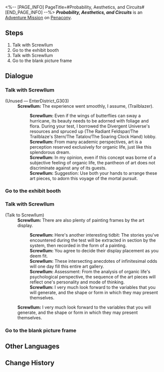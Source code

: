 <%-- [PAGE_INFO]
PageTitle=#Probability, Aesthetics, and Circuits#
[END_PAGE_INFO] --%>
{{Stub|Dialogue.}}
{{Mission Infobox
|id            = 8023501
|title         = 
|image         = <!--Mission Probability, Aesthetics, and Circuits.png-->
|type          = Adventure
|event_name    = 
|chapter       = 
|requirements  = {{cx}}<!--Hidden Mission ID 8023801--> completed
|summary       = <!--official mission summary from Fate's Atlas-->
|characters    = Screwllum; Trailblazer
|startLocation = [[Penacony]] - [[(The Radiant Feldspar/The Trailblaze's Stern/The Tatalov/The Soaring Clock Hand)]]
|world         = Penacony
|area          = (The Radiant Feldspar/The Trailblaze's Stern/The Tatalov/The Soaring Clock Hand)
|prev          = 
|next          = 
|rewards       = Credit*5,000
}}
'''''Probability, Aesthetics, and Circuits''''' is an [[Adventure Mission]] on [[Penacony]].

==Steps==
# Talk with Screwllum
# Go to the exhibit booth
# Talk with Screwllum
# Go to the blank picture frame

<!--
==Gameplay Notes==

--><!--
==Trial Character==

-->
==Dialogue==
{{Stub Dialogue}}

===Talk with Screwllum{{subst:void|<!--802350102-->}}===
{{Mission Description|type=adventure|location=(The Radiant Feldspar/The Trailblaze's Stern/The Tatalov/The Soaring Clock Hand)|Art is an innate gift. People create it just as naturally as infants call for their mothers.}}
{{Dialogue Start}}
;(Unused &mdash; EnterDistrict_G303)
:'''Screwllum:''' The experience went smoothly, I assume, {{MC|f=Ms.|m=Mr.}} (Trailblazer).
::'''Screwllum:''' Even if the wings of butterflies can sway a hurricane, its beauty needs to be adorned with foliage and flora. During your test, I borrowed the Divergent Universe's resources and spruced up (The Radiant Feldspar/The Trailblaze's Stern/The Tatalov/The Soaring Clock Hand) lobby.
::'''Screwllum:''' From many academic perspectives, art is a perception reserved exclusively for organic life, just like this splendorous dream.
::'''Screwllum:''' In my opinion, even if this concept was borne of a subjective feeling of organic life, the pantheon of art does not discriminate against any of its guests.
::'''Screwllum:''' Suggestion: Use both your hands to arrange these art pieces, to adorn this voyage of the mortal pursuit.
{{Dialogue End}}

===Go to the exhibit booth{{subst:void|<!--802350105-->}}===
{{Mission Description|type=adventure|location=(The Radiant Feldspar/The Trailblaze's Stern/The Tatalov/The Soaring Clock Hand)|update|Revisit the stream of memories and find the treasured instant.}}
{{Dialogue Start}}


{{Dialogue End}}

===Talk with Screwllum{{subst:void|<!--802350103-->}}===
{{Mission Description|type=adventure|location=(The Radiant Feldspar/The Trailblaze's Stern/The Tatalov/The Soaring Clock Hand)|update|In thousands upon thousands of trajectories, there is but one upon which we can step.}}
{{Dialogue Start}}

;(Talk to Screwllum)
:'''Screwllum:''' There are also plenty of painting frames by the art display.
::'''Screwllum:''' Here's another interesting tidbit: The stories you've encountered during the test will be extracted in section by the system, then recorded in the form of a painting.
::'''Screwllum:''' You agree to decide their display placement as you deem fit.
::'''Screwllum:''' These intersecting anecdotes of infinitesimal odds will one day fill this entire art gallery.
::'''Screwllum:''' Assessment: From the analysis of organic life's psychological perspective, the sequence of the art pieces will reflect one's personality and mode of thinking.
::'''Screwllum:''' I very much look forward to the variables that you will generate, and the shape or form in which they may present themselves.
:'''Screwllum:''' I very much look forward to the variables that you will generate, and the shape or form in which they may present themselves.
{{Dialogue End}}

===Go to the blank picture frame{{subst:void|<!--802350104-->}}===
{{Mission Description|type=adventure|location=(The Radiant Feldspar/The Trailblaze's Stern/The Tatalov/The Soaring Clock Hand)|update|And that which is past will become cherished memories.}}
{{Dialogue Start}}


{{Dialogue End}}

==Other Languages==
{{Other Languages
|en   = Probability, Aesthetics, and Circuits
|zhs  = 概率、美学与回路
|zht  = 機率、美學與迴路
|ja   = 確率、美学、そして回路
|ko   = 확률, 미학 그리고 회로
|es   = Probabilidad, estética y circuitos
|fr   = Probabilité, esthétique et circuits
|ru   = Вероятности, эстетика и схемы
|th   = โอกาส สุนทรียศาสตร์ และวงโคจร
|vi   = Xác Suất, Mỹ Học và Mạch Kín
|de   = Wahrscheinlichkeit, Ästhetik und Schaltkreise
|id   = Peluang, Estetika, dan Sirkuit
|pt   = Probabilidade, Estética e Circuitos
}}

==Change History==
{{Change History|2.3}}
